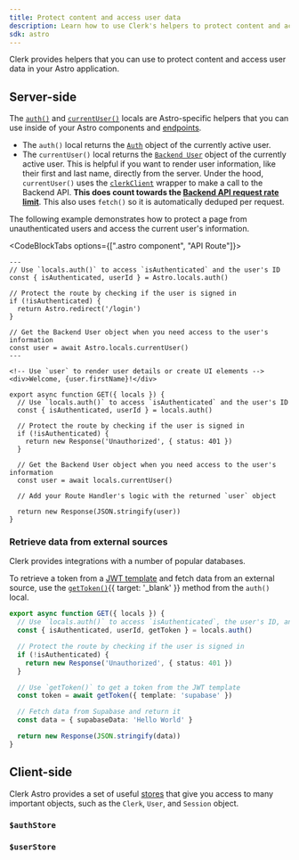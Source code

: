 ```yaml
---
title: Protect content and access user data
description: Learn how to use Clerk's helpers to protect content and access user data in your Astro application.
sdk: astro
---
```


Clerk provides helpers that you can use to protect content and access user data in your Astro application.

## Server-side

The [`auth()`](/docs/reference/astro/locals) and [`currentUser()`](/docs/reference/astro/locals) locals are Astro-specific helpers that you can use inside of your Astro components and [endpoints](https://docs.astro.build/en/guides/endpoints/#server-endpoints-api-routes).

- The `auth()` local returns the [`Auth`](/docs/reference/backend/types/auth-object) object of the currently active user.
- The `currentUser()` local returns the [`Backend User`](/docs/reference/backend/types/backend-user) object of the currently active user. This is helpful if you want to render user information, like their first and last name, directly from the server. Under the hood, `currentUser()` uses the [`clerkClient`](/docs/js-backend/getting-started/quickstart) wrapper to make a call to the Backend API. **This does count towards the [Backend API request rate limit](/docs/guides/how-clerk-works/system-limits)**. This also uses `fetch()` so it is automatically deduped per request.

The following example demonstrates how to protect a page from unauthenticated users and access the current user's information.

<CodeBlockTabs options={[".astro component", "API Route"]}>
  ```astro {{ filename: 'src/pages/me.astro' }}
  ---
  // Use `locals.auth()` to access `isAuthenticated` and the user's ID
  const { isAuthenticated, userId } = Astro.locals.auth()

  // Protect the route by checking if the user is signed in
  if (!isAuthenticated) {
    return Astro.redirect('/login')
  }

  // Get the Backend User object when you need access to the user's information
  const user = await Astro.locals.currentUser()
  ---

  <!-- Use `user` to render user details or create UI elements -->
  <div>Welcome, {user.firstName}!</div>
  ```

  ```tsx {{ filename: 'src/api/me.ts' }}
  export async function GET({ locals }) {
    // Use `locals.auth()` to access `isAuthenticated` and the user's ID
    const { isAuthenticated, userId } = locals.auth()

    // Protect the route by checking if the user is signed in
    if (!isAuthenticated) {
      return new Response('Unauthorized', { status: 401 })
    }

    // Get the Backend User object when you need access to the user's information
    const user = await locals.currentUser()

    // Add your Route Handler's logic with the returned `user` object

    return new Response(JSON.stringify(user))
  }
  ```
</CodeBlockTabs>

### Retrieve data from external sources

Clerk provides integrations with a number of popular databases.

To retrieve a token from a [JWT template](/docs/guides/sessions/jwt-templates) and fetch data from an external source, use the [`getToken()`](/docs/reference/backend/types/auth-object#get-token){{ target: '_blank' }} method from the `auth()` local.

```ts {{ filename: 'src/pages/api/route.ts' }}
export async function GET({ locals }) {
  // Use `locals.auth()` to access `isAuthenticated`, the user's ID, and the `getToken()` method
  const { isAuthenticated, userId, getToken } = locals.auth()

  // Protect the route by checking if the user is signed in
  if (!isAuthenticated) {
    return new Response('Unauthorized', { status: 401 })
  }

  // Use `getToken()` to get a token from the JWT template
  const token = await getToken({ template: 'supabase' })

  // Fetch data from Supabase and return it
  const data = { supabaseData: 'Hello World' }

  return new Response(JSON.stringify(data))
}
```

## Client-side

Clerk Astro provides a set of useful [stores](/docs/reference/astro/overview#client-side-helpers) that give you access to many important objects, such as the `Clerk`, `User`, and `Session` object.

### `$authStore`

<Include src="_partials/astro/auth-store" />

### `$userStore`

<Include src="_partials/astro/user-store" />
